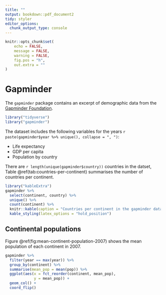 ```yaml
---
title: ""
output: bookdown::pdf_document2
tidy: styler
editor_options: 
  chunk_output_type: console
---
```


```r
knitr::opts_chunk$set(
	echo = FALSE,
	message = FALSE,
	warning = FALSE,
	fig.pos = "h",
	out.extra = ""
)
```

# Gapminder

The `gapminder` package contains an excerpt of demographic data from the [Gapminder Foundation](http://www.gapminder.org/data/). 

```r
library("tidyverse")
library("gapminder")
```

The dataset includes the following variables for the years `r paste(gapminder$year %>% unique(), collapse = ", ")`:

- Life expectancy
- GDP per capita
- Population by country

There are `r length(unique(gapminder$country))` countries in the datset, Table \@ref(tab:countries-per-continent) summarises the number of countries per continent.

```r
library("kableExtra")
gapminder %>%
  select(continent, country) %>%
  unique() %>%
  count(continent) %>%
  knitr::kable(caption = "Countries per continent in the gapminder dataset") %>%
  kable_styling(latex_options = "hold_position")
```

## Continental populations

Figure \@ref(fig:mean-continent-population-2007) shows the mean population of each continent in 2007.

```r

gapminder %>%
  filter(year == max(year)) %>%
  group_by(continent) %>%
  summarise(mean_pop = mean(pop)) %>%
  ggplot(aes(x = fct_reorder(continent, mean_pop),
             y = mean_pop)) +
  geom_col() +
  coord_flip()
```

